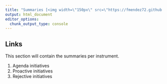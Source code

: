 ```yaml
---
title: "Summaries [<img width=\"150px\" src=\"https://fmendez72.github.io/lidd/images/lidd2.png\" style=\"float: right;\"/>](https://fmendez72.github.io/lidd/index.html)"
output: html_document
editor_options: 
  chunk_output_type: console
---
```



## Links

This section will contain the summaries per instrument.

1. Agenda initiatives
2. Proactive initiatives
3. Rejective initiatives



